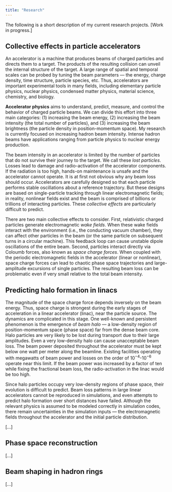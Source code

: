 ```yaml
---
title: "Research"
---
```


The following is a short description of my current research projects. [Work in progress.]


## Collective effects in particle accelerators


An accelerator is a machine that produces beams of charged particles and directs them to a target. The products of the resulting collision can unveil the internal structure of the target. A large range of spatial and temporal scales can be probed by tuning the beam parameters — the energy, charge density, time structure, particle species, etc. Thus, accelerators are important experimental tools in many fields, including elementary particle physics, nuclear physics, condensed matter physics, material science, chemistry, and biology.  

**Accelerator physics** aims to understand, predict, measure, and control the behavior of charged particle beams. We can divide this effort into three main categories: (1) increasing the beam energy, (2) increasing the beam intensity (the total number of particles), and (3) increasing the beam brightness (the particle density in position-momentum space). My research is currently focused on increasing hadron beam intensity. Intense hadron beams have applications ranging from particle physics to nuclear energy production. 

The beam intensity in an accelerator is limited by the number of particles that do not survive their journey to the target. We call these *lost particles*. Losses lead to damage and radio-activation of the accelerator components. If the radiation is too high, hands-on maintenance is unsafe and the accelerator cannot operate. It is at first not obvious why any beam loss should occur. Accelerators are carefully designed so that each particle performs stable oscillations about a reference trajectory. But these designs are based on single-particle tracking through linear electromagnetic fields; in reality, nonlinear fields exist and the beam is comprised of billions or trillions of interacting particles. These *collective effects* are particularly difficult to predict.

There are two main collective effects to consider. First, relativistic charged particles generate electromagnetic *wake fields*. When these wake fields interact with the environment (i.e., the conducting vacuum chamber), they can affect other particles in the beam (or the same particle on subsequent turns in a circular machine). This feedback loop can cause unstable dipole oscillations of the entire beam. Second, particles interact directly via Coloumb forces, also known as *space charge forces*. When coupled with the periodic electromagnetic fields in the accelerator (linear or nonlinear), space charge forces can lead to chaotic phase space trajectories and large-amplitude excursions of single particles. The resulting beam loss can be problematic even if very small relative to the total beam intensity.



## Predicting halo formation in linacs

The magnitude of the space charge force depends inversely on the beam energy. Thus, space charge is strongest during the early stages of acceleration in a linear accelerator (linac), near the particle source. The dynamics are complicated in this stage. One well-known and persistent phenomenon is the emergence of *beam halo* — a low-density region of position-momentum space (phase space) far from the dense beam core. Halo particles are very likely to be lost during transport due to their large amplitudes. Even a very low-density halo can cause unacceptable beam loss. The beam power deposited throughout the accelerator must be kept below one watt per meter along the beamline. Existing facilities operating with megawatts of beam power and losses on the order of $10^{-4}$-$10^{-6}$ operate near this limit. If the beam power was increased by a factor of ten while fixing the fractional beam loss, the radio-activation in the linac would be too high.

Since halo particles occupy very low-density regions of phase space, their evolution is difficult to predict. Beam loss patterns in large linear accelerators cannot be reproduced in simulations, and even attempts to predict halo formation over short distances have failed. Although the relevant physics is assumed to be modeled correctly in simulation codes, there remain uncertainties in the simulation inputs — the electromagnetic fields throughout the accelerator and the initial particle distribution.

[...]


## Phase space reconstruction

[...]


## Beam shaping in hadron rings

[...]